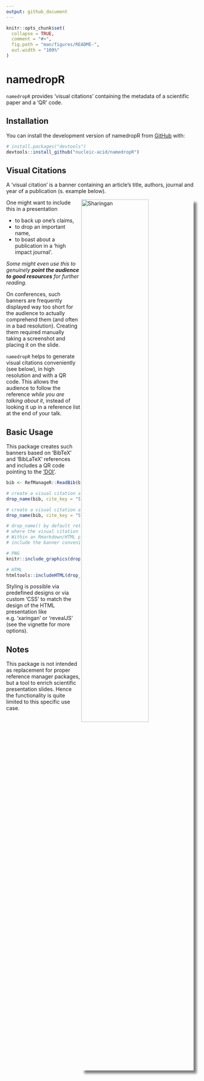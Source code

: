 ```yaml
---
output: github_document
---
```


<!-- README.md is generated from README.Rmd. Please edit that file -->

```r
knitr::opts_chunk$set(
  collapse = TRUE,
  comment = "#>",
  fig.path = "man/figures/README-",
  out.width = "100%"
)
```

# namedropR

<!-- badges: start -->
<!-- badges: end -->

`namedropR` provides 'visual citations' containing the metadata of a scientific paper and a 'QR' code.

## Installation

You can install the development version of namedropR from [GitHub](https://github.com/) with:

``` r
# install.packages("devtools")
devtools::install_github("nucleic-acid/namedropR")
```

## Visual Citations
A 'visual citation' is a banner containing an article's title, authors, journal and year of a publication (s. example below).

<img src="man/figures/collaboration_2019_ApJL.png" align="right" alt="Sharingan" width="60%" style="box-shadow: 8px 8px 6px grey;"/>

One might want to include this in a presentation 

- to back up one's claims, 
- to drop an important name, 
- to boast about a publication in a 'high impact journal'.

*Some might even use this to genuinely **point the audience to good resources** for further reading.*

On conferences, such banners are frequently displayed way too short for the audience to actually comprehend them (and often in a bad resolution). Creating them required manually taking a screenshot and placing it on the slide.

`namedropR` helps to generate visual citations conveniently (see below), in high resolution and with a QR code. This allows the audience to follow the reference *while you are talking about it*, instead of looking it up in a reference list at the end of your talk.

## Basic Usage

This package creates such banners based on 'BibTeX' and 'BibLaTeX' references
and includes a QR code pointing to the ['DOI'](https://www.doi.org). 

``` r
bib <- RefManageR::ReadBib(bib_path)

# create a visual citation as PNG with 'modern' design
drop_name(bib, cite_key = "SomeAuthor2010", export_as = "png", style = "modern")

# create a visual citation as HTML with 'classic design'
drop_name(bib, cite_key = "SomeAuthor2010", export_as = "hmtl", style = "classic")

# drop_name() by default returns the file path, 
# where the visual citation was stored as character string. 
# Within an Rmarkdown/HTML presentation you can 
# include the banner conveniently like so:

# PNG
knitr::include_graphics(drop_name(bib, cite_key = "SomeAuthor2010", export_as = "png", style = "clean"))

# HTML
htmltools::includeHTML(drop_name(bib, cite_key = "SomeAuthor2010", export_as = "hmtl", style = "clean", use_xaringan = TRUE))

```

Styling is possible via predefined designs or via custom 'CSS' to match the design of the HTML presentation like e.g. 'xaringan' or 'revealJS' (see the vignette for more options).

## Notes
This package is not intended as replacement for proper reference manager packages, 
but a tool to enrich scientific presentation slides.
Hence the functionality is quite limited to this specific use case.
